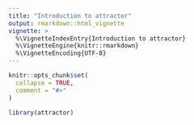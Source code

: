 ```yaml
---
title: "Introduction to attractor"
output: rmarkdown::html_vignette
vignette: >
  %\VignetteIndexEntry{Introduction to attractor}
  %\VignetteEngine{knitr::rmarkdown}
  %\VignetteEncoding{UTF-8}
---
```


```r
knitr::opts_chunk$set(
  collapse = TRUE,
  comment = "#>"
)
```

```r
library(attractor)
```
